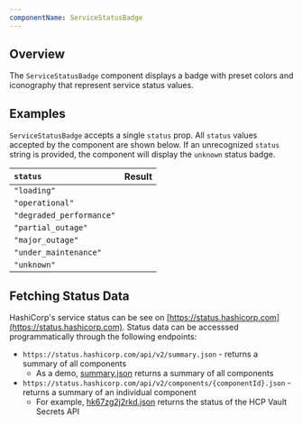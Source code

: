 ```yaml
---
componentName: ServiceStatusBadge
---
```


## Overview

The `ServiceStatusBadge` component displays a badge with preset colors and iconography that represent service status values.

## Examples

`ServiceStatusBadge` accepts a single `status` prop. All `status` values accepted by the component are shown below. If an unrecognized `status` string is provided, the component will display the `unknown` status badge.

| `status`                 | Result                                               |
| :----------------------- | :--------------------------------------------------- |
| `"loading"`              | <ServiceStatusBadge status="loading" />              |
| `"operational"`          | <ServiceStatusBadge status="operational" />          |
| `"degraded_performance"` | <ServiceStatusBadge status="degraded_performance" /> |
| `"partial_outage"`       | <ServiceStatusBadge status="partial_outage" />       |
| `"major_outage"`         | <ServiceStatusBadge status="major_outage" />         |
| `"under_maintenance"`    | <ServiceStatusBadge status="under_maintenance" />    |
| `"unknown"`              | <ServiceStatusBadge status="unknown" />              |

## Fetching Status Data

HashiCorp's service status can be see on [https://status.hashicorp.com](https://status.hashicorp.com). Status data can be accesssed programmatically through the following endpoints:

- `https://status.hashicorp.com/api/v2/summary.json` - returns a summary of all components
  - As a demo, [summary.json](https://status.hashicorp.com/api/v2/summary.json) returns a summary of all components
- `https://status.hashicorp.com/api/v2/components/{componentId}.json` - returns a summary of an individual component
  - For example, [hk67zg2j2rkd.json](https://status.hashicorp.com/api/v2/components/hk67zg2j2rkd.json) returns the status of the HCP Vault Secrets API
